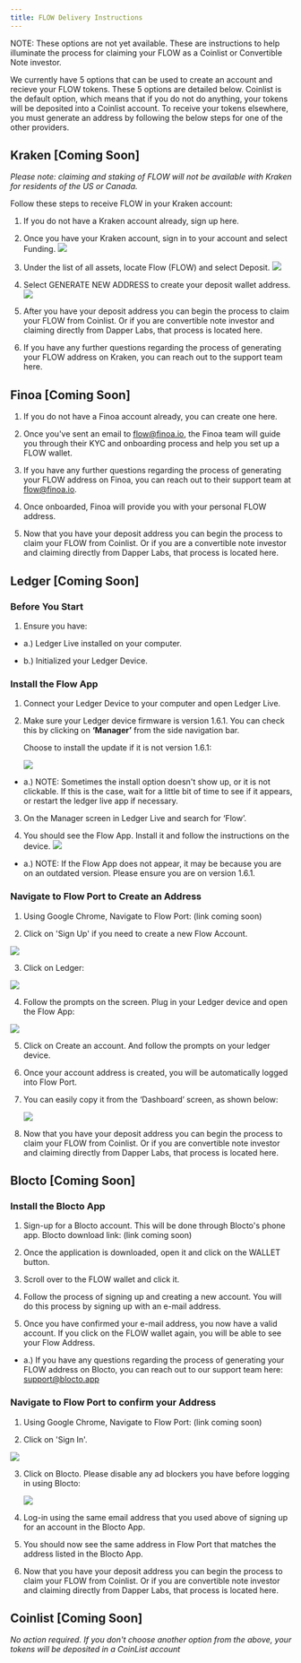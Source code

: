 ```yaml
---
title: FLOW Delivery Instructions 
---
```

<Callout type="warning">
NOTE: These options are not yet available. These are instructions to help illuminate the process for claiming your FLOW as a Coinlist or Convertible Note investor. 
</ Callout>

We currently have 5 options that can be used to create an account and recieve your FLOW tokens. These 5 options are detailed below. Coinlist is the default option, which means that if you do not do anything, your tokens will be deposited into a Coinlist account. To receive your tokens elsewhere, you must generate an address by following the below steps for one of the other providers.

## Kraken [Coming Soon]

*Please note: claiming and staking of FLOW will not be available with Kraken for residents of the US or Canada.*

Follow these steps to receive FLOW in your Kraken account:

1. If you do not have a Kraken account already, sign up here.

2. Once you have your Kraken account, sign in to your account and select Funding.
   ![](https://storage.googleapis.com/flow-resources/documentation-assets/token%20delivery%20assets/kraken_1.png)

3. Under the list of all assets, locate Flow (FLOW) and select Deposit.
   ![](https://storage.googleapis.com/flow-resources/documentation-assets/token%20delivery%20assets/Kraken2.png)

4. Select GENERATE NEW ADDRESS to create your deposit wallet address.
   ![](https://storage.googleapis.com/flow-resources/documentation-assets/token%20delivery%20assets/Kraken3.png)

5. After you have your deposit address you can begin the process to claim your FLOW from Coinlist. Or if you are convertible note investor and claiming directly from Dapper Labs, that process is located here.

6. If you have any further questions regarding the process of generating your FLOW address on Kraken, you can reach out to the support team here.

## Finoa [Coming Soon]

1. If you do not have a Finoa account already, you can create one here.

2. Once you've sent an email to [flow@finoa.io](mailto:flow@finoa.io), the Finoa team will guide you through their KYC and onboarding process and help you set up a FLOW wallet.

3. If you have any further questions regarding the process of generating your FLOW address on Finoa, you can reach out to their support team at [flow@finoa.io](mailto:flow@finoa.io).

4. Once onboarded, Finoa will provide you with your personal FLOW address. 

5. Now that you have your deposit address you can begin the process to claim your FLOW from Coinlist. Or if you are a convertible note investor and claiming directly from Dapper Labs, that process is located here.

## Ledger [Coming Soon]

### Before You Start

 1. Ensure you have:

   - a.) Ledger Live installed on your computer.

   - b.) Initialized your Ledger Device.

### Install the Flow App

 1. Connect your Ledger Device to your computer and open Ledger Live.

 2. Make sure your Ledger device firmware is version 1.6.1. You can check this by clicking on **‘Manager’** from the side navigation bar.

    Choose to install the update if it is not version 1.6.1:

    ![](https://storage.googleapis.com/flow-resources/documentation-assets/token%20delivery%20assets/Ledger%20Up%20to%20Date.png)
   - a.) NOTE: Sometimes the install option doesn't show up, or it is not clickable. If this is the case, wait for a little bit of time to see if it appears, or restart the ledger live app if necessary.

 3. On the Manager screen in Ledger Live and search for ‘Flow’.

 4. You should see the Flow App. Install it and follow the instructions on the device.
  ![](https://storage.googleapis.com/flow-resources/documentation-assets/token%20delivery%20assets/LedgerLive%20Flow%20App.png)

   - a.) NOTE: If the Flow App does not appear, it may be because you are on an outdated version. Please ensure you are on version 1.6.1.

### Navigate to Flow Port to Create an Address

 1. Using Google Chrome, Navigate to Flow Port: (link coming soon)

 2. Click on 'Sign Up' if you need to create a new Flow Account.

   ![](https://storage.googleapis.com/flow-resources/documentation-assets/token%20delivery%20assets/FlowPort%20SignUp.png)

 3. Click on Ledger:

   ![](https://storage.googleapis.com/flow-resources/documentation-assets/token%20delivery%20assets/FlowPort%20WalletSelection.png)

 4. Follow the prompts on the screen. Plug in your Ledger device and open the Flow App:

   ![](https://storage.googleapis.com/flow-resources/documentation-assets/token%20delivery%20assets/FlowPort%20Ledger%20Selection.png)

 5. Click on Create an account. And follow the prompts on your ledger device.

 6. Once your account address is created, you will be automatically logged into Flow Port.

 7. You can easily copy it from the ‘Dashboard’ screen, as shown below:

    ![](https://storage.googleapis.com/flow-resources/documentation-assets/token%20delivery%20assets/FlowPortMyAccount.png)

 8. Now that you have your deposit address you can begin the process to claim your FLOW from Coinlist. Or if you are convertible note investor and claiming directly from Dapper Labs, that process is located here.


## Blocto [Coming Soon]

### Install the Blocto App

 1. Sign-up for a Blocto account. This will be done through Blocto's phone app. Blocto download link: (link coming soon)
 
 2. Once the application is downloaded, open it and click on the WALLET button.
 
 3. Scroll over to the FLOW wallet and click it. 
 
 4. Follow the process of signing up and creating a new account. You will do this process by signing up with an e-mail address.
 
 5. Once you have confirmed your e-mail address, you now have a valid account. If you click on the FLOW wallet again, you will be able to see your Flow Address.

   - a.) If you have any questions regarding the process of generating your FLOW address on Blocto, you can reach out to our support team here: support@blocto.app
   
 
 ### Navigate to Flow Port to confirm your Address
 
 1. Using Google Chrome, Navigate to Flow Port: (link coming soon)
 
 2. Click on 'Sign In'.
 
   ![](https://storage.googleapis.com/flow-resources/documentation-assets/token%20delivery%20assets/FlowPort%20SignUp.png)
 
 3. Click on Blocto. Please disable any ad blockers you have before logging in using Blocto:
 
    ![](https://storage.googleapis.com/flow-resources/documentation-assets/token%20delivery%20assets/FlowPort%20BloctoLogin.png)
 
 4. Log-in using the same email address that you used above of signing up for an account in the Blocto App.
 
 5. You should now see the same address in Flow Port that matches the address listed in the Blocto App.
 
 6. Now that you have your deposit address you can begin the process to claim your FLOW from Coinlist. Or if you are convertible note investor and claiming directly from Dapper Labs, that process is located here.


## Coinlist [Coming Soon]

*No action required. If you don't choose another option from the above, your tokens will be deposited in a CoinList account* 
